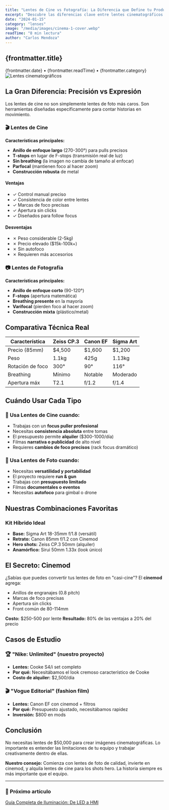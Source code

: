 ```yaml
---
title: "Lentes de Cine vs Fotografía: La Diferencia que Define tu Producción"
excerpt: "Descubre las diferencias clave entre lentes cinematográficos y fotográficos, y cómo elegir el correcto para tu proyecto."
date: "2024-01-15"
category: "lenses"
image: "/media/images/cinema-1-cover.webp"
readTime: "8 min lectura"
author: "Carlos Mendoza"
---
```



<BaseLayout title={frontmatter.title}>
<Navigation />

<article class="pt-24 pb-16 px-6">
<div class="max-w-4xl mx-auto">

# {frontmatter.title}

<div class="flex items-center gap-4 text-sm text-bone/60 mb-8">
  <span>{frontmatter.date}</span>
  <span>•</span>
  <span>{frontmatter.readTime}</span>
  <span>•</span>
  <span class="text-gold">{frontmatter.category}</span>
</div>

<img src={frontmatter.image} alt="Lentes cinematográficos" class="w-full rounded-2xl mb-8" />

## La Gran Diferencia: Precisión vs Expresión

Los lentes de cine no son simplemente lentes de foto más caros. Son herramientas diseñadas específicamente para contar historias en movimiento.

### 🎬 Lentes de Cine

**Características principales:**
- **Anillo de enfoque largo** (270-300°) para pulls precisos
- **T-stops** en lugar de F-stops (transmisión real de luz)
- **Sin breathing** (la imagen no cambia de tamaño al enfocar)
- **Parfocal** (mantienen foco al hacer zoom)
- **Construcción robusta** de metal

<div class="grid md:grid-cols-2 gap-6 my-8">
  <div class="bg-white/5 rounded-xl p-6">
    <h4 class="font-display text-lg mb-3 text-gold">Ventajas</h4>
    <ul class="space-y-2 text-sm">
      <li>✓ Control manual preciso</li>
      <li>✓ Consistencia de color entre lentes</li>
      <li>✓ Marcas de foco precisas</li>
      <li>✓ Apertura sin clicks</li>
      <li>✓ Diseñados para follow focus</li>
    </ul>
  </div>
  <div class="bg-white/5 rounded-xl p-6">
    <h4 class="font-display text-lg mb-3 text-wine">Desventajas</h4>
    <ul class="space-y-2 text-sm">
      <li>✗ Peso considerable (2-5kg)</li>
      <li>✗ Precio elevado ($15k-100k+)</li>
      <li>✗ Sin autofoco</li>
      <li>✗ Requieren más accesorios</li>
    </ul>
  </div>
</div>

### 📷 Lentes de Fotografía

**Características principales:**
- **Anillo de enfoque corto** (90-120°)
- **F-stops** (apertura matemática)
- **Breathing presente** en la mayoría
- **Varifocal** (pierden foco al hacer zoom)
- **Construcción mixta** (plástico/metal)

## Comparativa Técnica Real

<div class="overflow-x-auto my-8">
<table class="w-full text-sm">
  <thead>
    <tr class="border-b border-white/20">
      <th class="text-left py-3">Característica</th>
      <th class="text-center py-3">Zeiss CP.3</th>
      <th class="text-center py-3">Canon EF</th>
      <th class="text-center py-3">Sigma Art</th>
    </tr>
  </thead>
  <tbody>
    <tr class="border-b border-white/10">
      <td class="py-3">Precio (85mm)</td>
      <td class="text-center">$4,500</td>
      <td class="text-center">$1,600</td>
      <td class="text-center">$1,200</td>
    </tr>
    <tr class="border-b border-white/10">
      <td class="py-3">Peso</td>
      <td class="text-center">1.1kg</td>
      <td class="text-center">425g</td>
      <td class="text-center">1.13kg</td>
    </tr>
    <tr class="border-b border-white/10">
      <td class="py-3">Rotación de foco</td>
      <td class="text-center">300°</td>
      <td class="text-center">90°</td>
      <td class="text-center">116°</td>
    </tr>
    <tr class="border-b border-white/10">
      <td class="py-3">Breathing</td>
      <td class="text-center">Mínimo</td>
      <td class="text-center">Notable</td>
      <td class="text-center">Moderado</td>
    </tr>
    <tr class="border-b border-white/10">
      <td class="py-3">Apertura máx</td>
      <td class="text-center">T2.1</td>
      <td class="text-center">f/1.2</td>
      <td class="text-center">f/1.4</td>
    </tr>
  </tbody>
</table>
</div>

## Cuándo Usar Cada Tipo

### 🎥 Usa Lentes de Cine cuando:
- Trabajas con un **focus puller profesional**
- Necesitas **consistencia absoluta** entre tomas
- El presupuesto permite **alquiler** ($300-1000/día)
- Filmas **narrativa o publicidad** de alto nivel
- Requieres **cambios de foco precisos** (rack focus dramático)

### 📸 Usa Lentes de Foto cuando:
- Necesitas **versatilidad y portabilidad**
- El proyecto requiere **run & gun**
- Trabajas con **presupuesto limitado**
- Filmas **documentales o eventos**
- Necesitas **autofoco** para gimbal o drone

## Nuestras Combinaciones Favoritas

<div class="bg-gradient-to-r from-gold/10 to-transparent rounded-xl p-6 my-8">
  <h3 class="font-display text-xl mb-4">Kit Híbrido Ideal</h3>
  <ul class="space-y-3">
    <li><strong>Base:</strong> Sigma Art 18-35mm f/1.8 (versátil)</li>
    <li><strong>Retrato:</strong> Canon 85mm f/1.2 con Cinemod</li>
    <li><strong>Hero shots:</strong> Zeiss CP.3 50mm (alquiler)</li>
    <li><strong>Anamórfico:</strong> Sirui 50mm 1.33x (look único)</li>
  </ul>
</div>

## El Secreto: Cinemod

¿Sabías que puedes convertir tus lentes de foto en "casi-cine"? El **cinemod** agrega:
- Anillos de engranajes (0.8 pitch)
- Marcas de foco precisas
- Apertura sin clicks
- Front común de 80-114mm

**Costo:** $250-500 por lente
**Resultado:** 80% de las ventajas a 20% del precio

## Casos de Estudio

### 🏆 "Nike: Unlimited" (nuestro proyecto)
- **Lentes:** Cooke S4/i set completo
- **Por qué:** Necesitábamos el look cremoso característico de Cooke
- **Costo de alquiler:** $2,500/día

### 🎬 "Vogue Editorial" (fashion film)
- **Lentes:** Canon EF con cinemod + filtros
- **Por qué:** Presupuesto ajustado, necesitábamos rapidez
- **Inversión:** $800 en mods

## Conclusión

No necesitas lentes de $50,000 para crear imágenes cinematográficas. Lo importante es entender las limitaciones de tu equipo y trabajar creativamente dentro de ellas.

**Nuestro consejo:** Comienza con lentes de foto de calidad, invierte en cinemod, y alquila lentes de cine para los shots hero. La historia siempre es más importante que el equipo.

---

### 🎯 Próximo artículo
[Guía Completa de Iluminación: De LED a HMI](/blog/iluminacion-led-vs-hmi)

</div>
</article>
</BaseLayout>